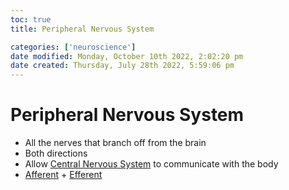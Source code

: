 ```yaml
---
toc: true
title: Peripheral Nervous System

categories: ['neuroscience']
date modified: Monday, October 10th 2022, 2:02:20 pm
date created: Thursday, July 28th 2022, 5:59:06 pm
---
```


# Peripheral Nervous System
- All the nerves that branch off from the brain
- Both directions
- Allow [Central Nervous System](Central%20Nervous%20System.qmd) to communicate with the body
- [Afferent](Afferent.qmd) + [Efferent](Efferent.qmd)



